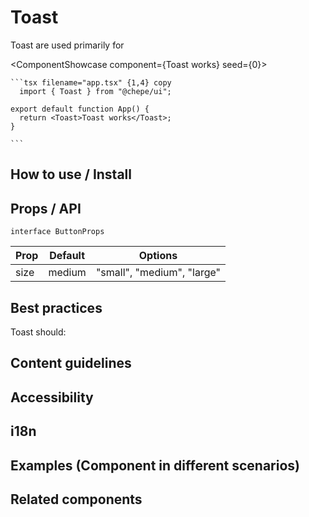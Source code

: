 

# Toast

Toast are used primarily for

<ComponentShowcase component={<Toast>Toast works</Toast>} seed={0}>
   <div>

    ```tsx filename="app.tsx" {1,4} copy
      import { Toast } from "@chepe/ui";

    export default function App() {
      return <Toast>Toast works</Toast>;
    }

    ```

  </div>
</ComponentShowcase>

## How to use / Install

## Props / API

`interface ButtonProps`

| Prop | Default | Options                    |
| ---- | ------- | -------------------------- |
| size | medium  | "small", "medium", "large" |

## Best practices

Toast should:

## Content guidelines

## Accessibility

## i18n

## Examples (Component in different scenarios)

## Related components
